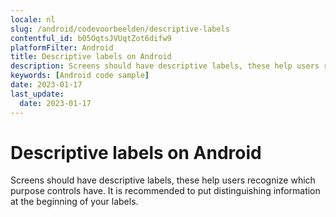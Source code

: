```yaml
---
locale: nl
slug: /android/codevoorbeelden/descriptive-labels
contentful_id: b05OqtsJVUqtZot6difw9
platformFilter: Android
title: Descriptive labels on Android
description: Screens should have descriptive labels, these help users recognize which purpose controls have.
keywords: [Android code sample]
date: 2023-01-17
last_update:
  date: 2023-01-17
---
```


# Descriptive labels on Android

Screens should have descriptive labels, these help users recognize which purpose controls have. It is recommended to put distinguishing information at the beginning of your labels.

<CodeSample id="screen-labels" locale="nl" platform="android"/>
